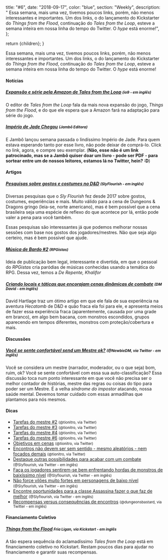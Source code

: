
  title: "#6",
  date: "2018-09-17",
  color: "blue",
  section: "Weekly",
  description:
    "    Essa semana, mais uma vez, tivemos poucos links, porém, não menos interessantes e importantes. Um dos links, o do lançamento do Kickstarter do *Things from the Flood*, continuação do *Tales from the Loop*, esteve a semana inteira em nossa linha do tempo do Twitter. O *hype* está enorme!",
};

  return <InternalLayout meta={meta}>{children}</InternalLayout>;
}

Essa semana, mais uma vez, tivemos poucos links, porém, não menos interessantes e importantes. Um dos links, o do lançamento do Kickstarter do _Things from the Flood_, continuação do _Tales from the Loop_, esteve a semana inteira em nossa linha do tempo do Twitter. O _hype_ está enorme!

#### Notícias

##### [Expansão e série pela Amazon de Tales from the Loop] <small>(io9 - em inglês)</small>

O editor de _Tales from the Loop_ fala da mais nova expansão do jogo, _Things from the Flood_, e do que ele espera que a Amazon fará na adaptação para série do jogo.

##### [Império de Jade Chegou] <small>(Jambô Editora)</small>

E Jambô lançou semana passada o lindíssimo Império de Jade. Para quem estava esperando tanto por esse livro, não pode deixar de comprá-lo. Click no link, agora, e compre seu exemplar. (**Não, esse não é um link patrocinado, mas se a Jambô quiser doar um livro - pode ser PDF - para sortear entre um de nossos leitores, estamos lá no Twitter, hein? :D**)

#### Artigos

##### [Pesquisas sobre gostos e costumes no D&D] <small>(SlyFlourish - em inglês)</small>

Diversas pesquisas que o _Sly Flourish_ fez desde 2017 sobre gostos, costumes, experiências e mais. Muito válido para a cena de Dungeons & Dragons gringo (leia-se, norte americano), mas é bem possível que a cena brasileira seja uma espécie de reflexo do que acontece por lá, então pode valer a pena para você também.

Essas pesquisas são interessantes já que podemos melhorar nossas sessões com base nos gostos dos jogadores/mestres. Não que seja algo certeiro, mas é bem possível que ajude.

##### [Música de Bardo #2] <small>(RPGistas)</small>

Ideia de publicação bem legal, interessante e divertida, em que o pessoal do _RPGistas_ cria paródias de músicas conhecidas usando a temática do RPG. Dessa vez, temos a _De Repente, Khalifor_

##### [Criando locais e táticas que encorajam cenas dinâmicas de combate] <small>(DM David - em inglês)</small>

David Hartlage traz um ótimo artigo em que ele fala de sua experiência na aventura _Hecatomb_ de D&D e quão fraca ela foi para ele, e apresenta meios de fazer essa experiência fraca (aparentemente, causada por uma grade em branco), em algo bem bacana, com monstros escondidos, grupos aparecendo em tempos diferentes, monstros com proteção/cobertura e mais.

#### Discussões

##### [Você se sente confortável send um Mestre ok?] <small>(@NewbieDM, via Twitter - em inglês)</small>

Você se considera um mestre (narrador, moderador, ou o que seja) bom, ruim, ok? Você se sente confortável com essa sua auto-classificação? Essa discussão toca num ponto interessante em que você não precisa ser o melhor contador de histórias, mestre das regras ou coisas do tipo para poder ser um Mestre. É a velha _síndrome do impostor_ atacando, nossa saúde mental. Devemos tomar cuidado com essas armadilhas que plantamos para nós mesmos.

#### Dicas

- [Tarefas do mestre #2] <small>(@tionitro, via Twitter)</small>
- [Tarefas do mestre #3] <small>(@tionitro, via Twitter)</small>
- [Tarefas do mestre #4] <small>(@tionitro, via Twitter)</small>
- [Tarefas do mestre #6] <small>(@tionitro, via Twitter)</small>
- [Objetivos em cenas] <small>(@tionitro, via Twitter)</small>
- [Encontros não devem ser sem sentido - mesmo aleatórios - nem focados demais] <small>(@tionitro, via Twitter)</small>
- [Destaque outras possibilidades para acabar com um combate] <small>(@Slyflourish, via Twitter - em inglês)</small>
- [Faça os jogadores sentirem-se bem enfrentando hordas de monstros de baixíssimo nível] <small>(@Slyflourish, via Twitter - em inglês)</small>
- [Não force vilões muito fortes em personagens de baixo nível] <small>(@Slyflourish, via Twitter - em inglês)</small>
- [Encontre oportunidades para a classe Assassina fazer o que faz de melhor] <small>(@Slyflourish, via Twitter - em inglês)</small>
- [Recompensas versus consequências de encontros] <small>(@dungeonsbastard, via Twitter - em inglês)</small>

#### Financiamento Coletivo

##### [Things from the Flood] <small>Fria Ligan, via Kickstart - em inglês</small>

A tão espera sequência do aclamadíssimo _Tales from the Loop_ está em financiamento coletivo no Kickstart. Restam poucos dias para ajudar no financiamento e garantir suas recompensas.

[tarefas do mestre #2]: https://twitter.com/tionitro/status/1041493381929680899
[tarefas do mestre #3]: https://twitter.com/tionitro/status/1041860225941336065
[tarefas do mestre #4]: https://twitter.com/tionitro/status/1042213467174920192
[tarefas do mestre #6]: https://twitter.com/tionitro/status/1043516057850396673
[objetivos em cenas]: https://twitter.com/tionitro/status/1043978708762193920
[encontros não devem ser sem sentido - mesmo aleatórios - nem focados demais]: https://twitter.com/SlyFlourish/status/1041705919606865920
[destaque outras possibilidades para acabar com um combate]: https://twitter.com/SlyFlourish/status/1042084713635237894
[faça os jogadores sentirem-se bem enfrentando hordas de monstros de baixíssimo nível]: https://twitter.com/SlyFlourish/status/1043188202520145920
[não force vilões muito fortes em personagens de baixo nível]: https://twitter.com/SlyFlourish/status/1042809497914433537
[encontre oportunidades para a classe assassina fazer o que faz de melhor]: https://twitter.com/SlyFlourish/status/1043928027657383937
[recompensas versus consequências de encontros]: https://twitter.com/dungeonbastard/status/1042191538099347458
[things from the flood]: https://www.kickstarter.com/projects/1192053011/things-from-the-flood-sequel-to-tales-from-the-loo
[expansão e série pela amazon de tales from the loop]: https://io9.gizmodo.com/tales-from-the-loops-publisher-discusses-the-new-90s-ex-1829038792
[império de jade chegou]: https://jamboeditora.com.br/
[você se sente confortável send um mestre ok?]: https://twitter.com/newbiedm/status/1043290693865811969
[pesquisas sobre gostos e costumes no d&d]: http://slyflourish.com/facebook_surveys.html
[música de bardo #2]: http://rpgista.com.br/2018/09/21/musica-de-bardo-2-de-repente-khalifor/
[criando locais e táticas que encorajam cenas dinâmicas de combate]: http://dmdavid.com/tag/creating-dd-locations-that-encourage-dynamic-combat-scenes/
